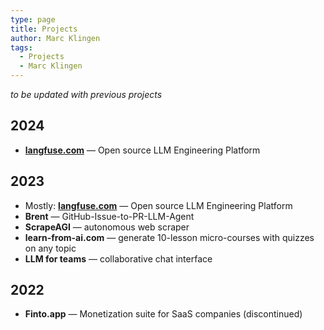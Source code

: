 ```yaml
---
type: page
title: Projects
author: Marc Klingen
tags:
  - Projects
  - Marc Klingen
---
```


_to be updated with previous projects_

## 2024

- [**langfuse.com**](https://langfuse.com) — Open source LLM Engineering Platform

## 2023

- Mostly: [**langfuse.com**](https://langfuse.com) — Open source LLM Engineering Platform
- **Brent** — GitHub-Issue-to-PR-LLM-Agent
- **ScrapeAGI** — autonomous web scraper
- **learn-from-ai.com** — generate 10-lesson micro-courses with quizzes on any topic
- **LLM for teams** — collaborative chat interface

## 2022

- **Finto.app** — Monetization suite for SaaS companies (discontinued)
